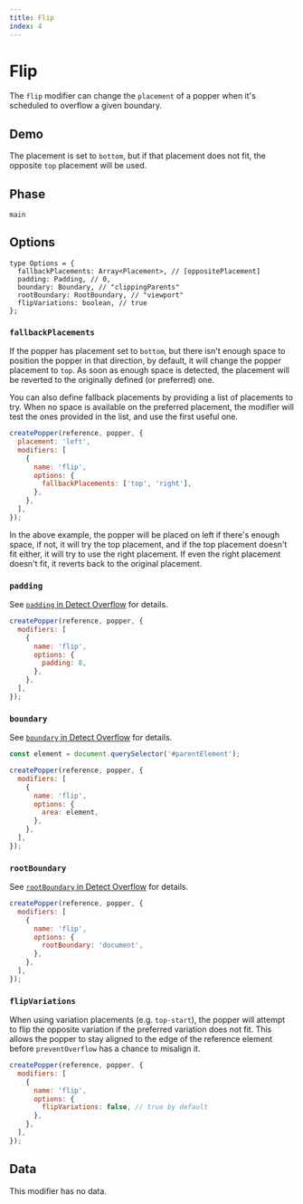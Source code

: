 ```yaml
---
title: Flip
index: 4
---
```



# Flip

The `flip` modifier can change the `placement` of a popper when it's scheduled
to overflow a given boundary.

<x-ad />

## Demo

The placement is set to `bottom`, but if that placement does not fit, the
opposite `top` placement will be used.

<FlipDemo />

## Phase

`main`

## Options

```flow
type Options = {
  fallbackPlacements: Array<Placement>, // [oppositePlacement]
  padding: Padding, // 0,
  boundary: Boundary, // "clippingParents"
  rootBoundary: RootBoundary, // "viewport"
  flipVariations: boolean, // true
};
```

### `fallbackPlacements`

If the popper has placement set to `bottom`, but there isn't enough space to
position the popper in that direction, by default, it will change the popper
placement to `top`. As soon as enough space is detected, the placement will be
reverted to the originally defined (or preferred) one.

You can also define fallback placements by providing a list of placements to
try. When no space is available on the preferred placement, the modifier will
test the ones provided in the list, and use the first useful one.

```js
createPopper(reference, popper, {
  placement: 'left',
  modifiers: [
    {
      name: 'flip',
      options: {
        fallbackPlacements: ['top', 'right'],
      },
    },
  ],
});
```

In the above example, the popper will be placed on left if there's enough space,
if not, it will try the top placement, and if the top placement doesn't fit
either, it will try to use the right placement. If even the right placement
doesn't fit, it reverts back to the original placement.

### `padding`

See [`padding` in Detect Overflow](/docs/utils/detect-overflow/#padding) for
details.

```js
createPopper(reference, popper, {
  modifiers: [
    {
      name: 'flip',
      options: {
        padding: 8,
      },
    },
  ],
});
```

### `boundary`

See [`boundary` in Detect Overflow](/docs/utils/detect-overflow/#boundary) for
details.

```js
const element = document.querySelector('#parentElement');

createPopper(reference, popper, {
  modifiers: [
    {
      name: 'flip',
      options: {
        area: element,
      },
    },
  ],
});
```

### `rootBoundary`

See
[`rootBoundary` in Detect Overflow](/docs/utils/detect-overflow/#rootboundary)
for details.

```js
createPopper(reference, popper, {
  modifiers: [
    {
      name: 'flip',
      options: {
        rootBoundary: 'document',
      },
    },
  ],
});
```

### `flipVariations`

When using variation placements (e.g. `top-start`), the popper will attempt to
flip the opposite variation if the preferred variation does not fit. This allows
the popper to stay aligned to the edge of the reference element before
`preventOverflow` has a chance to misalign it.

```js
createPopper(reference, popper, {
  modifiers: [
    {
      name: 'flip',
      options: {
        flipVariations: false, // true by default
      },
    },
  ],
});
```

## Data

This modifier has no data.
